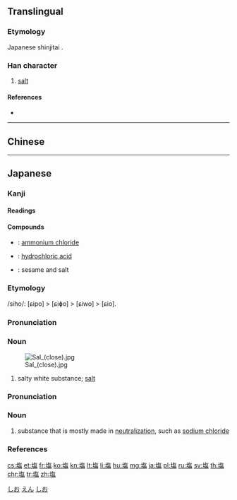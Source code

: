 {{also|𥂁}}
==Translingual==
{{Han simplified forms|鹽|塩|盐}}

===Etymology===
Japanese shinjitai {{Han simp|鹽|f=臣|t=土|f2=鹵|t2=口|nocap=y}}.

===Han character===
{{Han char|rn=32|rad=土|as=10|sn=13|four=|canj=GORT|ids=⿰土⿱𠂉𠱄}}

# [[salt]]

====References====
* {{Han ref|kx=0236.341|dkj=05382|dj=0474.270|hdz=10472.111|uh=5869|ud=22633}}

----

==Chinese==
{{zh-see|鹽|v}}

----

==Japanese==

===Kanji===
{{ja-kanji|grade=4|rs=土10|style=s|kyu=鹽}}

====Readings====
{{ja-readings|goon=[[えん]] (en)|kanon=[[えん]] (en)|kun=[[しお]] (shio)}}

====Compounds====
{{der-top|Compounds}}
* {{ja-r|塩安|えんあん}}: [[ammonium chloride]]
* {{ja-r|塩酸|えんさん}}: [[hydrochloric acid]]
* {{ja-r|胡麻塩|ごましお}}: sesame and salt
{{der-bottom}}

===Etymology===
{{ja-kanjitab|しお|yomi=k}}
/siho/: [ɕipo] > [ɕiɸo] > [ɕiwo] > [ɕio].

===Pronunciation===
{{ja-pron|yomi=k|しお|acc=2|acc_ref=DJR,NHK|a=Ja-shio-salt.ogg}}

===Noun===
{{ja-noun|kyu=鹽|しお|hhira=しほ}}
[[Image:Sal (close).jpg|thumb]]

# salty white substance; [[salt]]
#: {{ja-usex|塩の結晶|しお の けっしょう|salt crystal}}

{{ja-kanjitab|えん|yomi=o}}

===Pronunciation===
{{ja-pron|yomi=o|えん|acc=1|acc_ref=DJR}}

===Noun===
{{ja-noun|kyu=鹽|えん}}

# {{label|ja|chemistry|sort=えん}} substance that is mostly made in [[neutralize|neutralization]], such as [[sodium chloride]]

===References===
<references/>

[[Category:1000 Japanese basic words|しお]]
[[Category:ja:Sciences|えん]]
[[Category:ja:Seasonings|しお]]

[[cs:塩]]
[[et:塩]]
[[fr:塩]]
[[ko:塩]]
[[kn:塩]]
[[lt:塩]]
[[li:塩]]
[[hu:塩]]
[[mg:塩]]
[[ja:塩]]
[[pl:塩]]
[[ru:塩]]
[[sv:塩]]
[[th:塩]]
[[chr:塩]]
[[tr:塩]]
[[zh:塩]]